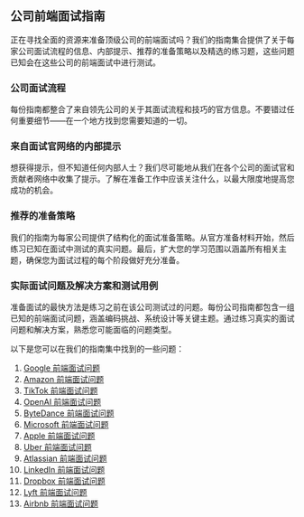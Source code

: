 ## 公司前端面试指南

正在寻找全面的资源来准备顶级公司的前端面试吗？我们的指南集合提供了关于每家公司面试流程的信息、内部提示、推荐的准备策略以及精选的练习题，这些问题已知会在这些公司的前端面试中进行测试。

### 公司面试流程

每份指南都整合了来自领先公司的关于其面试流程和技巧的官方信息。不要错过任何重要细节——在一个地方找到您需要知道的一切。

### 来自面试官网络的内部提示

想获得提示，但不知道任何内部人士？我们尽可能地从我们在各个公司的面试官和贡献者网络中收集了提示。了解在准备工作中应该关注什么，以最大限度地提高您成功的机会。

### 推荐的准备策略

我们的指南为每家公司提供了结构化的面试准备策略。从官方准备材料开始，然后练习已知在面试中测试的真实问题。最后，扩大您的学习范围以涵盖所有相关主题，确保您为面试过程的每个阶段做好充分准备。

### 实际面试问题及解决方案和测试用例

准备面试的最快方法是练习之前在该公司测试过的问题。每份公司指南都包含一组已知的前端面试问题，涵盖编码挑战、系统设计等关键主题。通过练习真实的面试问题和解决方案，熟悉您可能面临的问题类型。

以下是您可以在我们的指南集中找到的一些问题：

1. [Google 前端面试问题](/interviews/company/google/questions-guides)
2. [Amazon 前端面试问题](/interviews/company/amazon/questions-guides)
3. [TikTok 前端面试问题](/interviews/company/tiktok/questions-guides)
4. [OpenAI 前端面试问题](/interviews/company/openai/questions-guides)
5. [ByteDance 前端面试问题](/interviews/company/bytedance/questions-guides)
6. [Microsoft 前端面试问题](/interviews/company/microsoft/questions-guides)
7. [Apple 前端面试问题](/interviews/company/apple/questions-guides)
8. [Uber 前端面试问题](/interviews/company/uber/questions-guides)
9. [Atlassian 前端面试问题](/interviews/company/atlassian/questions-guides)
10. [LinkedIn 前端面试问题](/interviews/company/linkedin/questions-guides)
11. [Dropbox 前端面试问题](/interviews/company/dropbox/questions-guides)
12. [Lyft 前端面试问题](/interviews/company/lyft/questions-guides)
13. [Airbnb 前端面试问题](/interviews/company/airbnb/questions-guides)
